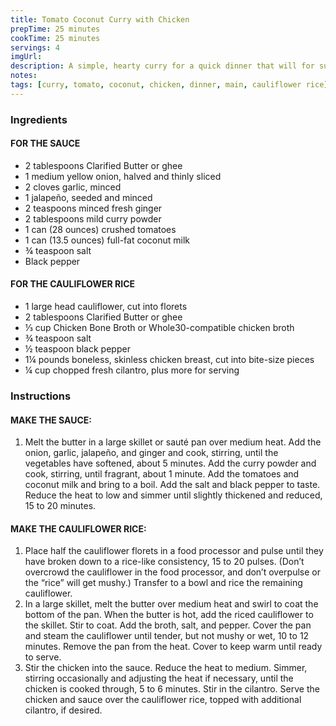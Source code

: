 ```yaml
---
title: Tomato Coconut Curry with Chicken
prepTime: 25 minutes
cookTime: 25 minutes
servings: 4
imgUrl:
description: A simple, hearty curry for a quick dinner that will for sure leave left overs for lunch.
notes:
tags: [curry, tomato, coconut, chicken, dinner, main, cauliflower rice]
---
```


### Ingredients

#### FOR THE SAUCE

- 2 tablespoons Clarified Butter or ghee
- 1 medium yellow onion, halved and thinly sliced
- 2 cloves garlic, minced
- 1 jalapeño, seeded and minced
- 2 teaspoons minced fresh ginger
- 2 tablespoons mild curry powder
- 1 can (28 ounces) crushed tomatoes
- 1 can (13.5 ounces) full-fat coconut milk
- ¾ teaspoon salt
- Black pepper

#### FOR THE CAULIFLOWER RICE

- 1 large head cauliflower, cut into florets
- 2 tablespoons Clarified Butter or ghee
- ⅓ cup Chicken Bone Broth or Whole30-compatible chicken broth
- ¾ teaspoon salt
- ½ teaspoon black pepper
- 1¼ pounds boneless, skinless chicken breast, cut into bite-size pieces
- ¼ cup chopped fresh cilantro, plus more for serving

### Instructions

#### MAKE THE SAUCE:

1. Melt the butter in a large skillet or sauté pan over medium heat. Add the onion, garlic, jalapeño, and ginger and cook, stirring, until the vegetables have softened, about 5 minutes. Add the curry powder and cook, stirring, until fragrant, about 1 minute. Add the tomatoes and coconut milk and bring to a boil. Add the salt and black pepper to taste. Reduce the heat to low and simmer until slightly thickened and reduced, 15 to 20 minutes.

#### MAKE THE CAULIFLOWER RICE:

1. Place half the cauliflower florets in a food processor and pulse until they have broken down to a rice-like consistency, 15 to 20 pulses. (Don’t overcrowd the cauliflower in the food processor, and don’t overpulse or the “rice” will get mushy.) Transfer to a bowl and rice the remaining cauliflower.
1. In a large skillet, melt the butter over medium heat and swirl to coat the bottom of the pan. When the butter is hot, add the riced cauliflower to the skillet. Stir to coat. Add the broth, salt, and pepper. Cover the pan and steam the cauliflower until tender, but not mushy or wet, 10 to 12 minutes. Remove the pan from the heat. Cover to keep warm until ready to serve.
1. Stir the chicken into the sauce. Reduce the heat to medium. Simmer, stirring occasionally and adjusting the heat if necessary, until the chicken is cooked through, 5 to 6 minutes. Stir in the cilantro. Serve the chicken and sauce over the cauliflower rice, topped with additional cilantro, if desired.
